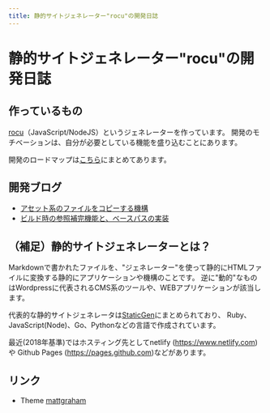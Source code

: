 ```yaml
---
title: 静的サイトジェネレーター"rocu"の開発日誌
---
```


# 静的サイトジェネレーター"rocu"の開発日誌

## 作っているもの

[rocu](https://github.com/Himenon/rocu)（JavaScript/NodeJS）というジェネレーターを作っています。
開発のモチベーションは、自分が必要としている機能を盛り込むことにあります。

開発のロードマップは[こちら](./loadmap)にまとめてあります。

## 開発ブログ

- [アセット系のファイルをコピーする機構](./article/copy-assets-file)
- [ビルド時の参照補完機能と、ベースパスの実装](./article/auto-link)

## （補足）静的サイトジェネレーターとは？

Markdownで書かれたファイルを、"ジェネレーター"を使って静的にHTMLファイルに変換する静的にアプリケーションや機構のことです。
逆に"動的"なものはWordpressに代表されるCMS系のツールや、WEBアプリケーションが該当します。

代表的な静的サイトジェネレータは[StaticGen](https://www.staticgen.com/)にまとめられており、
Ruby、JavaScript(Node)、Go、Pythonなどの言語で作成されています。

最近(2018年基準)ではホスティング先としてnetlify (<https://www.netlify.com>)や
Github Pages (<https://pages.github.com>)などがあります。

## リンク

* Theme [mattgraham](https://madebygraham.com/midnight/)
